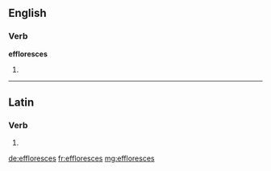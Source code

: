 ==English==

===Verb===
'''effloresces'''

# {{en-third-person singular of|effloresce}}

----

==Latin==

===Verb===
{{la-verb-form|efflōrēscēs}}

# {{conjugation of|efflōrēscō||2|s|fut|act|ind|lang=la}}

[[de:effloresces]]
[[fr:effloresces]]
[[mg:effloresces]]